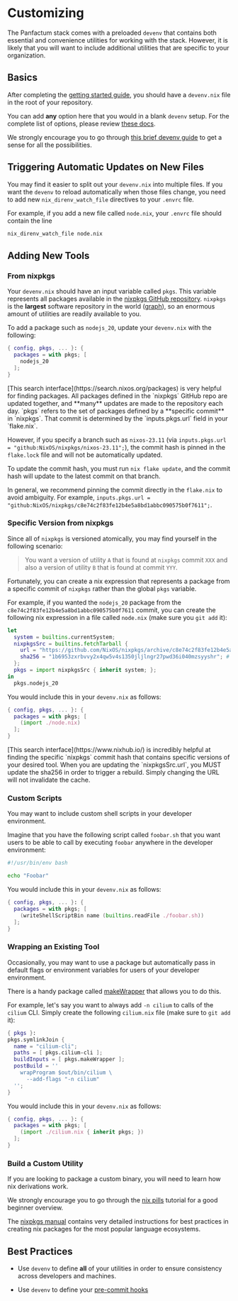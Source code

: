 
# Customizing

The Panfactum stack comes with a preloaded `devenv` that contains both essential and convenience utilities
for working with the stack. However, it is likely that you will want to include additional utilities that are
specific to your organization.

## Basics

After completing the [getting started guide](../getting-started/repo-setup), you should have a `devenv.nix`
file in the root of your repository.

You can add **any** option here that you would in a blank `devenv` setup. For the complete list of options,
please review [these docs](https://devenv.sh/reference/options/).

We strongly encourage you to go through [this brief devenv guide](https://devenv.sh/basics/) to get a sense for all the possibilities.

## Triggering Automatic Updates on New Files

You may find it easier to split out your `devenv.nix` into multiple files. If you want the `devenv` to reload
automatically when those files change, you need to add new `nix_direnv_watch_file` directives to your
`.envrc` file.

For example, if you add a new file called `node.nix`, your `.envrc` file should contain the line

```bash
nix_direnv_watch_file node.nix
```

## Adding New Tools

### From nixpkgs

Your `devenv.nix` should have an input variable called `pkgs`. This variable represents all packages
available in the [nixpkgs GitHub repository](https://github.com/NixOS/nixpkgs).
`nixpkgs` is the **largest** software repository in the world ([graph](https://repology.org/repositories/graphs)),
so an enormous amount of utilities are readily available to you.

To add a package such as `nodejs_20`, update your `devenv.nix` with the following:

```nix
{ config, pkgs, ... }: {
  packages = with pkgs; [
    nodejs_20
  ];
}
```

<MarkdownAlert severity="info">
  [This search interface](https://search.nixos.org/packages) is very helpful for finding packages.
</MarkdownAlert>

<MarkdownAlert severity="warning">
  All packages defined in the `nixpkgs` GitHub repo are updated together,
  and **many** updates are made to the repository each day.
  `pkgs` refers to the set of packages defined by a **specific commit** in `nixpkgs`.
  That commit is determined by the `inputs.pkgs.url` field in your `flake.nix`.

  However, if you specify a branch such as `nixos-23.11` (via `inputs.pkgs.url = "github:NixOS/nixpkgs/nixos-23.11";`),
  the commit hash is pinned in the `flake.lock` file and will not be automatically updated.

  To update the commit hash, you must run `nix flake update`, and the commit hash will update to the latest commit
  on that branch.

  In general, we recommend pinning the commit directly in the `flake.nix` to avoid ambiguity. For example,
  `inputs.pkgs.url = "github:NixOS/nixpkgs/c8e74c2f83fe12b4e5a8bd1abbc090575b0f7611";`.
</MarkdownAlert>

### Specific Version from nixpkgs

Since all of `nixpkgs` is versioned atomically, you may find yourself in the following scenario:

> You want a version of utility `A` that is found at `nixpkgs` commit `XXX` and also a version of utility
> `B` that is found at commit `YYY`.

Fortunately, you can create a nix expression that represents a package from a specific commit of `nixpkgs`
rather than the global `pkgs` variable.

For example, if you wanted the `nodejs_20` package from the `c8e74c2f83fe12b4e5a8bd1abbc090575b0f7611`
commit, you can create the following nix expression in a file called `node.nix` (make sure you `git add` it):

```nix
let
  system = builtins.currentSystem;
  nixpkgsSrc = builtins.fetchTarball {
    url = "https://github.com/NixOS/nixpkgs/archive/c8e74c2f83fe12b4e5a8bd1abbc090575b0f7611.tar.gz";
    sha256 = "1b6953zxrbvvy2x4qw5v4s1350jljlngr27pwd36i040mzsyyshr"; # Update if using a different commit
  };
  pkgs = import nixpkgsSrc { inherit system; };
in
  pkgs.nodejs_20
```

You would include this in your `devenv.nix` as follows:

```nix
{ config, pkgs, ... }: {
  packages = with pkgs; [
    (import ./node.nix)
  ];
}
```

<MarkdownAlert severity="info">
  [This search interface](https://www.nixhub.io/) is incredibly
  helpful at finding the specific `nixpkgs` commit hash that contains specific versions of your desired tool.
</MarkdownAlert>

<MarkdownAlert severity="warning">
  When you are updating the `nixpkgsSrc.url`, you MUST update the sha256 in order to trigger a rebuild. Simply
  changing the URL will not invalidate the cache.
</MarkdownAlert>

### Custom Scripts

You may want to include custom shell scripts in your developer environment.

Imagine that you have the following script called `foobar.sh` that you want users to be able to call by
executing `foobar` anywhere in the developer environment:

```bash
#!/usr/bin/env bash

echo "Foobar"
```

You would include this in your `devenv.nix` as follows:

```nix
{ config, pkgs, ... }: {
  packages = with pkgs; [
    (writeShellScriptBin name (builtins.readFile ./foobar.sh))
  ];
}
```

### Wrapping an Existing Tool

Occasionally, you may want to use a package but automatically pass in default flags or
environment variables for users of your developer environment.

There is a handy package called
[makeWrapper](https://github.com/NixOS/nixpkgs/blob/master/pkgs/build-support/setup-hooks/make-wrapper.sh)
that allows you to do this.

For example, let's say you want to always add `-n cilium` to calls of the `cilium` CLI. Simply create the following
`cilium.nix` file (make sure to `git add` it):

```nix
{ pkgs }:
pkgs.symlinkJoin {
  name = "cilium-cli";
  paths = [ pkgs.cilium-cli ];
  buildInputs = [ pkgs.makeWrapper ];
  postBuild = ''
    wrapProgram $out/bin/cilium \
      --add-flags "-n cilium"
  '';
}
```

You would include this in your `devenv.nix` as follows:

```nix
{ config, pkgs, ... }: {
  packages = with pkgs; [
    (import ./cilium.nix { inherit pkgs; })
  ];
}
```

### Build a Custom Utility

If you are looking to package a custom binary, you will need to learn how nix derivations work.

We strongly encourage you to go through the [nix pills](https://nixos.org/guides/nix-pills/why-you-should-give-it-a-try)
tutorial for a good beginner overview.

The [nixpkgs manual](https://ryantm.github.io/nixpkgs/#preface) contains very detailed instructions
for best practices in creating nix packages for the most popular language ecosystems.

## Best Practices

* Use `devenv` to define **all** of your utilities in order to ensure
  consistency across developers and machines.

* Use `devenv` to define your [pre-commit hooks](https://devenv.sh/pre-commit-hooks/)

